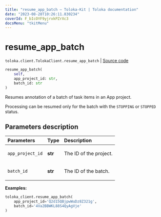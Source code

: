 ```yaml
---
title: "resume_app_batch — Toloka-Kit | Toloka documentation"
date: "2023-08-28T10:26:11.830234"
coverId: F_bIcOYF9yjrxkPZrXc3
docsMenu: "tkitMenu"
---
```


# resume_app_batch

`toloka.client.TolokaClient.resume_app_batch` | [Source code](https://github.com/Toloka/toloka-kit/blob/v1.2.1/src/client/__init__.py#L4445)

```python
resume_app_batch(
    self,
    app_project_id: str,
    batch_id: str
)
```

Resumes annotation of a batch of task items in an App project.

Processing can be resumed only for the batch with the `STOPPING` or `STOPPED` status.

## Parameters description

| Parameters | Type | Description |
| :----------| :----| :-----------|
`app_project_id`|**str**|<p>The ID of the project.</p>
`batch_id`|**str**|<p>The ID of the batch.</p>

**Examples:**

```python
toloka_client.resume_app_batch(
    app_project_id='Q2d15QBjpwWuDz8Z321g',
    batch_id='4Va2BBWKL88S4QyAgVje'
)
```